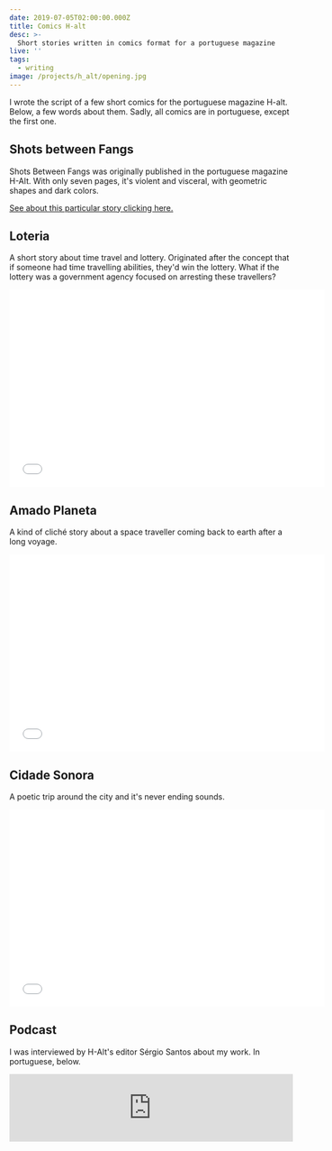 ```yaml
---
date: 2019-07-05T02:00:00.000Z
title: Comics H-alt
desc: >-
  Short stories written in comics format for a portuguese magazine
live: ''
tags:
  - writing
image: /projects/h_alt/opening.jpg
---
```


I wrote the script of a few short comics for the portuguese magazine H-alt. Below, a few words about them. Sadly, all comics are in portuguese, except the first one.

## Shots between Fangs

Shots Between Fangs was originally published in the portuguese magazine H-Alt. With only seven pages, it's violent and visceral, with geometric shapes and dark colors.

[See about this particular story clicking here.](/writing/shots_between_fangs/)

## Loteria

A short story about time travel and lottery. Originated after the concept that if someone had time travelling abilities, they'd win the lottery. What if the lottery was a government agency focused on arresting these travellers?

<iframe
  src="//v.calameo.com/?bkcode=00450741499dab522478b&mode=viewer&view=book&page=84&showsharemenu=false"
  width="560"
  height="350"
  frameborder="0"
  scrolling="no"
  allowtransparency
  allowfullscreen
  style="margin:0 auto;"
></iframe>

## Amado Planeta

A kind of cliché story about a space traveller coming back to earth after a long voyage.

<iframe
  src="//v.calameo.com/?bkcode=0045074141c19633d5e1e&mode=viewer&view=book&page=88&showsharemenu=false"
  width="560"
  height="350"
  frameborder="0"
  scrolling="no"
  allowtransparency
  allowfullscreen
  style="margin:0 auto;"
></iframe>

## Cidade Sonora

A poetic trip around the city and it's never ending sounds.

<iframe
  src="//v.calameo.com/?bkcode=0045074141c19633d5e1e&mode=viewer&view=book&page=120&showsharemenu=false"
  width="560"
  height="350"
  frameborder="0"
  scrolling="no"
  allowtransparency
  allowfullscreen
  style="margin:0 auto;"
></iframe>

## Podcast

I was interviewed by H-Alt's editor Sérgio Santos about my work. In portuguese, below.

<iframe
  width="100%"
  height="120"
  src="https://www.mixcloud.com/widget/iframe/?hide_cover=1&light=1&feed=%2FHalt2%2Fconversa-h-alt-12o-epis%C3%B3dio-angelo-dias%2F"
  frameborder="0"
></iframe>
